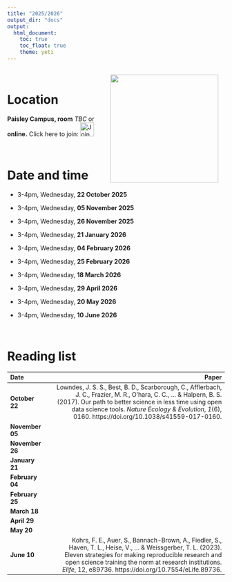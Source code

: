 ```yaml
---
title: "2025/2026"
output_dir: "docs"  
output:
  html_document:
    toc: true
    toc_float: true
    theme: yeti
---
```

<style>
  .responsive-img {
    float: right;
    margin: 15px 15px 15px 15px;
  }

  @media (max-width: 768px) {
    .responsive-img {
      float: none;
      display: block;
      margin: 0 auto 15px auto;
    }
  }
</style>

<img src="UWSTea2.jpg" width="250" class="responsive-img">

<br>

# Location

**Paisley Campus, room** *TBC* or **online.** Click here to join: [<img src="teams.svg" alt="Join us here"  height="32"/>](https://teams.microsoft.com/l/team/19%3AVgmCyqnnetwBheHqzKxSGVjojm8Wf2At8_X9DBkk2UM1%40thread.tacv2/conversations?groupId=4fee47e7-661e-4b52-900c-11325d0ea3ac&tenantId=f89944b7-4a4e-4ea7-9156-3299f3411647)

<br> 

# Date and time

- 3-4pm, Wednesday, **22 October 2025**

- 3-4pm, Wednesday, **05 November 2025**

- 3-4pm, Wednesday, **26 November 2025**

- 3-4pm, Wednesday, **21 January 2026**

- 3-4pm, Wednesday, **04 February 2026**

- 3-4pm, Wednesday, **25 February 2026**

- 3-4pm, Wednesday, **18 March 2026**

- 3-4pm, Wednesday, **29 April 2026**

- 3-4pm, Wednesday, **20 May 2026**

- 3-4pm, Wednesday, **10 June 2026**

<br>

# Reading list

<style scoped>
table {
  font-size: 14px;
}
</style>

|Date            |     |                                                                                                Paper|
|:---------------|:----|----------------------------------------------------------------------------------------------------:|
|  **October 22**|     |Lowndes, J. S. S., Best, B. D., Scarborough, C., Afflerbach, J. C., Frazier, M. R., O’hara, C. C., ... & Halpern, B. S. (2017). Our path to better science in less time using open data science tools. *Nature Ecology & Evolution*, *1*(6), 0160. https://doi.org/10.1038/s41559-017-0160.
| **November 05**|     |
| **November 26**|     |
|  **January 21**|     |
| **February 04**|     |
| **February 25**|     |
|    **March 18**|     |
|    **April 29**|     |
|      **May 20**|     |
|     **June 10**|     |Kohrs, F. E., Auer, S., Bannach-Brown, A., Fiedler, S., Haven, T. L., Heise, V., ... & Weissgerber, T. L. (2023). Eleven strategies for making reproducible research and open science training the norm at research institutions. *Elife*, 12, e89736. https://doi.org/10.7554/eLife.89736.
